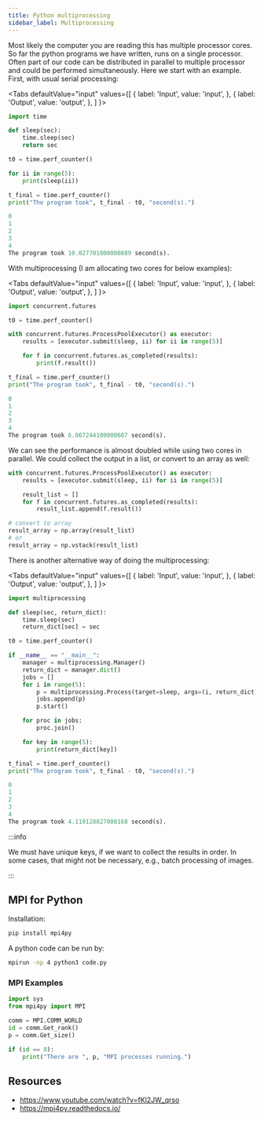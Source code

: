 ```yaml
---
title: Python multiprocessing
sidebar_label: Multiprocessing
---
```


Most likely the computer you are reading this has multiple processor cores. So
far the python programs we have written, runs on a single processor. Often part
of our code can be distributed in parallel to multiple processor and could be
performed simultaneously. Here we start with an example. First, with usual
serial processing:

<Tabs
  defaultValue="input"
  values={[
    { label: 'Input', value: 'input', },
    { label: 'Output', value: 'output', },
  ]
}>

<TabItem value="input">

```python
import time

def sleep(sec):
    time.sleep(sec)
    return sec

t0 = time.perf_counter()

for ii in range(5):
    print(sleep(ii))

t_final = time.perf_counter()
print("The program took", t_final - t0, "second(s).")
```

</TabItem>

<TabItem value="output">

```python
0
1
2
3
4
The program took 10.027701000000889 second(s).
```

</TabItem>
</Tabs>

With multiprocessing (I am allocating two cores for below examples):

<Tabs
  defaultValue="input"
  values={[
    { label: 'Input', value: 'input', },
    { label: 'Output', value: 'output', },
  ]
}>

<TabItem value="input">

```python
import concurrent.futures

t0 = time.perf_counter()

with concurrent.futures.ProcessPoolExecutor() as executor:
    results = [executor.submit(sleep, ii) for ii in range(5)]

    for f in concurrent.futures.as_completed(results):
        print(f.result())

t_final = time.perf_counter()
print("The program took", t_final - t0, "second(s).")
```

</TabItem>

<TabItem value="output">

```python
0
1
2
3
4
The program took 6.067244100000607 second(s).
```

</TabItem>
</Tabs>

We can see the performance is almost doubled while using two cores in parallel.
We could collect the output in a list, or convert to an array as well:

```python
with concurrent.futures.ProcessPoolExecutor() as executor:
    results = [executor.submit(sleep, ii) for ii in range(5)]

    result_list = []
    for f in concurrent.futures.as_completed(results):
        result_list.append(f.result())

# convert to array
result_array = np.array(result_list)
# or
result_array = np.vstack(result_list)
```

There is another alternative way of doing the multiprocessing:

<Tabs
  defaultValue="input"
  values={[
    { label: 'Input', value: 'input', },
    { label: 'Output', value: 'output', },
  ]
}>

<TabItem value="input">

```python
import multiprocessing

def sleep(sec, return_dict):
    time.sleep(sec)
    return_dict[sec] = sec

t0 = time.perf_counter()

if __name__ == "__main__":
    manager = multiprocessing.Manager()
    return_dict = manager.dict()
    jobs = []
    for i in range(5):
        p = multiprocessing.Process(target=sleep, args=(i, return_dict))
        jobs.append(p)
        p.start()

    for proc in jobs:
        proc.join()

    for key in range(5):
        print(return_dict[key])

t_final = time.perf_counter()
print("The program took", t_final - t0, "second(s).")
```

</TabItem>

<TabItem value="output">

```python
0
1
2
3
4
The program took 4.119128827000168 second(s).
```

</TabItem>
</Tabs>

:::info

We must have unique keys, if we want to collect the results in order. In some
cases, that might not be necessary, e.g., batch processing of images.

:::


## MPI for Python

Installation:
```bash
pip install mpi4py
```

A python code can be run by:
```bash
mpirun -np 4 python3 code.py
```

### MPI Examples

```python
import sys
from mpi4py import MPI

comm = MPI.COMM_WORLD
id = comm.Get_rank()
p = comm.Get_size()

if (id == 0):
    print("There are ", p, "MPI processes running.")
```

## Resources
- <https://www.youtube.com/watch?v=fKl2JW_qrso>
- <https://mpi4py.readthedocs.io/>
